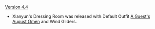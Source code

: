{{Change History/Header}}
[[Version 4.4]]
* Xianyun's Dressing Room was released with Default Outfit [[A Guest's August Omen]] and Wind Gliders.